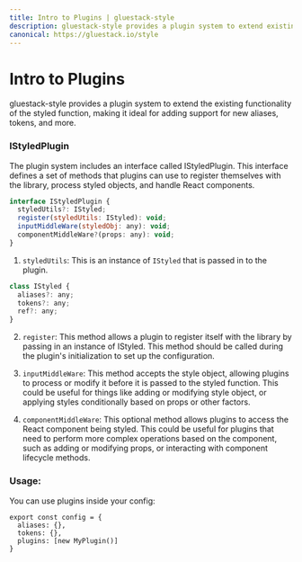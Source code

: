 ```yaml
---
title: Intro to Plugins | gluestack-style
description: gluestack-style provides a plugin system to extend existing functionality of styled function. It's a great way to add support for new aliases, tokens and beyond.
canonical: https://gluestack.io/style
---
```



<Meta title="plugins/Intro to Plugins" />

# Intro to Plugins

gluestack-style provides a plugin system to extend the existing functionality of the styled function, making it ideal for adding support for new aliases, tokens, and more.

### IStyledPlugin

The plugin system includes an interface called IStyledPlugin. This interface defines a set of methods that plugins can use to register themselves with the library, process styled objects, and handle React components.

```js
interface IStyledPlugin {
  styledUtils?: IStyled;
  register(styledUtils: IStyled): void;
  inputMiddleWare(styledObj: any): void;
  componentMiddleWare?(props: any): void;
}
```

1. `styledUtils`: This is an instance of `IStyled` that is passed in to the plugin.

```js
class IStyled {
  aliases?: any;
  tokens?: any;
  ref?: any;
}
```

2. `register`: This method allows a plugin to register itself with the library by passing in an instance of IStyled. This method should be called during the plugin's initialization to set up the configuration.

3. `inputMiddleWare`: This method accepts the style object, allowing plugins to process or modify it before it is passed to the styled function. This could be useful for things like adding or modifying style object, or applying styles conditionally based on props or other factors.

4. `componentMiddleWare`: This optional method allows plugins to access the React component being styled. This could be useful for plugins that need to perform more complex operations based on the component, such as adding or modifying props, or interacting with component lifecycle methods.

### Usage:

You can use plugins inside your config:

```
export const config = {
  aliases: {},
  tokens: {},
  plugins: [new MyPlugin()]
}
```
